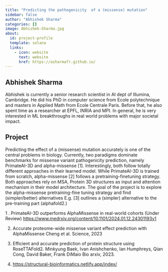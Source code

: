 ```yaml
---
title: "Predicting the pathogenicity  of a (missense) mutation"
sidebar: false
author: "Abhishek Sharma"
categories: []
image: Abhishek-Sharma.jpg
about:
  id: project-profile
  template: solana
  links:
    - icon: website
      text: website
      href: https://asharmafr.github.io/
---
```

## Abhishek Sharma
Abhishek is currently a senior research scientist in AI dept of Illumina, Cambridge. He did his PhD in computer science from Ecole polytechnique and masters in Applied Math from Ecole Centrale Paris. Before that, he also spent time as a researcher at EPFL, INRIA and MPI. In general, he is very interested in ML breakthroughs in real world problems with major societal impact.


## Project
 Predicting the effect of a (missense) mutation accurately is one of the central problems in biology. Currently, two paradigms dominate benchmarks for missense variant pathogenicity prediction, namely PrimateAI-3D and alpha-missense [1]. Interestingly, both follow totally different approaches in their learned model. While PrimateAI-3D is trained from scratch, alpha-missense [2] follows a pretraining-finetuning strategy. Both approaches rely on MSA, Protein 3D structures as input and attention mechanism in their model architecture. The goal of the project is to explore the alpha-missense pretraining-fine tuning strategy and find (simpler/better) alternatives  E.g. [3] outlines a (simpler) alternative to the pre-training part (alphafold2.)

1 . PrimateAI-3D outperforms AlphaMissense in real-world cohorts (Under Review) [https://www.medrxiv.org/content/10.1101/2024.01.12.24301193v1](https://www.medrxiv.org/content/10.1101/2024.01.12.24301193v1)

2. Accurate proteome-wide missense variant effect prediction with AlphaMissense Cheng et al. Science, 2023

3. Efficient and accurate prediction of protein structure using RoseTTAFold2. Minkyung Baek, Ivan Anishchenko, Ian Humphreys, Qian Cong, David Baker, Frank DiMaio Bio arxiv, 2023.

4. [https://structural-bioinformatics.netlify.app/index/](https://structural-bioinformatics.netlify.app/index/)